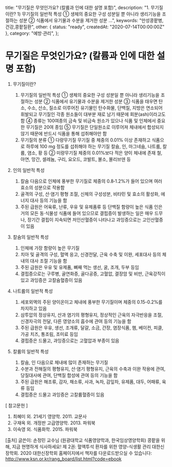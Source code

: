   title: "무기질은 무엇인가요? (칼륨과 인에 대한 설명 포함)",
  description: "1. 무기질이란?    1) 무기질의 일반적 특성      ① 생체의 중요한 구성 성분일 뿐 아니라 생리기능을 조절하는 성분      ② 식품에서 유기물과 수분을 제거한 성분   ...",
  keywords: "만성콩팥병,건강,콩팥질환",
  other: { status: "ready", createdAt: "2020-07-14T00:00:00Z" },
  category: "예방·관리",
};

# 무기질은 무엇인가요? (칼륨과 인에 대한 설명 포함)

1. 무기질이란?

   1. 무기질의 일반적 특성
      ① 생체의 중요한 구성 성분일 뿐 아니라 생리기능을 조절하는 성분
      ② 식품에서 유기물과 수분을 제거한 성분
      ③ 식품을 태우면 탄소, 수소, 산소, 질소로 이루어진 유기물인 탄수화물, 단백질, 지방은 연소되어 휘발되고 무기질인 각종 원소들이 대부분 재로 남기 때문에 회분(ash)이라고도 함
      ④ 종류는 100여종의 금속 및 비금속 원소가 있으나 식품 및 인체에서 중요한 무기질은 20여 종임
      ⑤ 무기질은 단일원소로 이루어져 체내에서 합성되지 않기 때문에 반드시 식품을 통해 섭취해야만 함
   2. 무기질의 분류
      ① 다량무기질
      무기질 중 체중의 0.01% 이상 존재하고 식품으로 하루에 100 mg 정도를 섭취해야 하는 무기질
      칼슘, 인, 마그네슘, 나트륨, 칼륨, 염소, 황 등
      ② 미량무기질
      체중의 0.01%보다 적은 양이 체내에 존재
      철, 아연, 망간, 셀레늄, 구리, 요오드, 코발트, 불소, 몰리브덴 등

2. 인의 일반적 특성

   1. 칼슘 다음으로 인체에 풍부한 무기질로 체중의 0.8‐1.2%가 들어 있으며 여러 효소의 성분으로 작용함
   2. 골격의 구성, 산·염기 평형 조절, 신체의 구성성분, 비타민 및 효소의 활성화, 에너지 대사 등의 기능을 함
   3. 주된 급원은 어육류, 난류, 우유 및 유제품류 등 단백질 함량이 높은 식품
      인은 거의 모든 동·식물성 식품에 들어 있으므로 결핍증이 발생하는 일은 매우 드무나, 장기간 결핍이 지속되면 저인산혈증이 나타나고 과잉증으로는 고인산혈증이 있음

3. 칼슘의 일반적 특성

   1. 인체에 가장 함량이 높은 무기질
   2. 치아 및 골격의 구성, 혈액 응고, 신경전달, 근육 수축 및 이완, 세포대사 등의 체내의 대사 조절 기능을 함
   3. 주된 급원은 우유 및 유제품, 뼈째 먹는 생선, 굴, 조개, 두부 등임
   4. 결핍증으로는 구루병, 골연화증, 골다공증, 고혈압, 결장암 및 비만, 근육강직이 있고 과잉증은 고칼슘혈증이 있음

4. 나트륨의 일반적 특성

   1. 세포외액의 주된 양이온이고 체내에 풍부한 무기질이며 체중의 0.15-0.2%를 차지하고 있음
   2. 삼투압의 정상유지, 산과 염기의 평형유지, 정상적인 근육의 자극반응을 조절, 신경자극의 전달, 다른 영양소의 흡수에 관여 등의 기능을 함
   3. 주된 급원은 우유, 생선, 조개류, 달걀, 소금, 간장, 염장식품, 햄, 베이컨, 피클, 가공 치즈, 통조림, 조미료 등임
   4. 결핍증은 드물고, 과잉증으로는 고혈압과 부종이 있음

5. 칼륨의 일반적 특성
   1. 칼슘, 인 다음으로 체내에 많이 존재하는 무기질
   2. 수분과 전해질의 평형유지, 산·염기 평형유지, 근육의 수축과 이완 작용에 관여, 당질대사에 관여, 단백질 합성에 관여 등의 기능을 함
   3. 주된 급원은 해조류, 감자, 채소류, 사과, 녹차, 감잎차, 유제품, 대두, 어패류, 육류 등임
   4. 결핍증은 드물고 과잉증은 고칼륨혈증이 있음

[ 참고문헌 ]

1. 최혜미 외. 21세기 영양학. 2011. 교문사
2. 구재옥 외. 개정판 고급영양학. 2013. 파워북
3. 이숙영 외. 식품화학. 2015. 파워북

[출처] 글쓴이: 손정민 교수님 (원광대학교 식품영양학과, 한국임상영양학회)
콩팥을 위해, 지금 현명하게 식사하세요!
제 2권: 혈액투석 환자를 위한 영양-식생활 관리
대한신장학회. 2020
대한신장학회 홈페이지에서 책자를 다운로드받으실 수 있습니다: http://www.ksn.or.kr/rang_board/list.html?code=ebook
